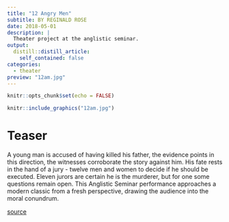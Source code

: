 ```yaml
---
title: "12 Angry Men"
subtitle: BY REGINALD ROSE
date: 2018-05-01
description: |
  Theater project at the anglistic seminar.
output:
  distill::distill_article:
    self_contained: false
categories:
  - theater
preview: "12am.jpg"
---
```


```r
knitr::opts_chunk$set(echo = FALSE)
```

```r
knitr::include_graphics("12am.jpg")
```

# Teaser

A young man is accused of having killed his father, the evidence points in this
direction, the witnesses corroborate the story against him. His fate rests in
the hand of a jury - twelve men and women to decide if he should be executed.
Eleven jurors are certain he is the murderer, but for one some questions remain open.
This Anglistic Seminar performance approaches a modern classic from a fresh
perspective, drawing the audience into the moral conundrum.

[source](http://ssg-as-heidelberg.de/2018-season/)

